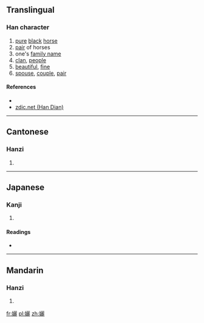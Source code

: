 ==Translingual==

===Han character===
{{Han char|rn=38|rad=女|as=19|sn=22|four=4141<sub>1</sub>|canj=女一一心 (VMMP)|ids=⿰[[女]][[麗]]}}

# [[pure]] [[black]] [[horse]]
# [[pair]] of horses
# one's [[family name]]
# [[clan]], [[people]]
# [[beautiful]], [[fine]]
# [[spouse]], [[couple]], [[pair]]

====References====
* {{Han ref|kx=0274.220|dkj=06911|dj=0542.400|hdz=21091.050|uh=5B4B|ud=23371|bh=F6DB|bd=63195}}
*[http://www.zdic.net/zd/zi/ZdicE5ZdicADZdic8B.htm zdic.net (Han Dian)]

----

==Cantonese==

===Hanzi===
{{yue-hanzi|jyut=[[lei4]]|y=lei4}}

# {{defn|lang=yue|sort=女19}}

----

==Japanese==

===Kanji===
{{ja-kanji|grade=|rs=女19}}

# {{defn|lang=ja|sort=女19}}

====Readings====
* {{ja-readings|on=[[り]] (ri), [[れい]] (rei), [[らい]] (rai)|kun=[[また]] (mata), [[あざな]] (azana)}}

----

==Mandarin==

===Hanzi===
{{cmn-hanzi|pin=[[lí]] ([[li2]])|wg=li<sup>2</sup>}}

# {{defn|lang=cmn|sort=女19}}

[[fr:孋]]
[[pl:孋]]
[[zh:孋]]